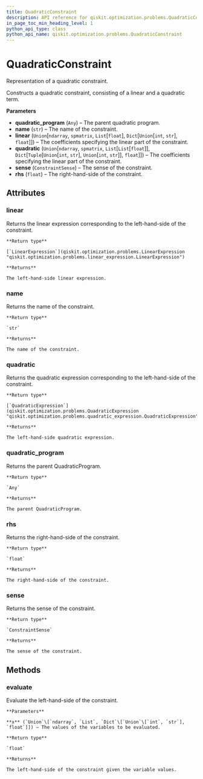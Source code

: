 ```yaml
---
title: QuadraticConstraint
description: API reference for qiskit.optimization.problems.QuadraticConstraint
in_page_toc_min_heading_level: 1
python_api_type: class
python_api_name: qiskit.optimization.problems.QuadraticConstraint
---
```


# QuadraticConstraint

<Class id="qiskit.optimization.problems.QuadraticConstraint" isDedicatedPage={true} github="https://github.com/qiskit-community/qiskit-aqua/tree/stable/0.7/qiskit/optimization/problems/quadratic_constraint.py" signature="QuadraticConstraint(quadratic_program, name, linear, quadratic, sense, rhs)" modifiers="class">
  Representation of a quadratic constraint.

  Constructs a quadratic constraint, consisting of a linear and a quadratic term.

  **Parameters**

  *   **quadratic\_program** (`Any`) – The parent quadratic program.
  *   **name** (`str`) – The name of the constraint.
  *   **linear** (`Union`\[`ndarray`, `spmatrix`, `List`\[`float`], `Dict`\[`Union`\[`int`, `str`], `float`]]) – The coefficients specifying the linear part of the constraint.
  *   **quadratic** (`Union`\[`ndarray`, `spmatrix`, `List`\[`List`\[`float`]], `Dict`\[`Tuple`\[`Union`\[`int`, `str`], `Union`\[`int`, `str`]], `float`]]) – The coefficients specifying the linear part of the constraint.
  *   **sense** (`ConstraintSense`) – The sense of the constraint.
  *   **rhs** (`float`) – The right-hand-side of the constraint.

  ## Attributes

  ### linear

  <Attribute id="qiskit.optimization.problems.QuadraticConstraint.linear" attributeTypeHint="qiskit.optimization.problems.linear_expression.LinearExpression">
    Returns the linear expression corresponding to the left-hand-side of the constraint.

    **Return type**

    [`LinearExpression`](qiskit.optimization.problems.LinearExpression "qiskit.optimization.problems.linear_expression.LinearExpression")

    **Returns**

    The left-hand-side linear expression.
  </Attribute>

  ### name

  <Attribute id="qiskit.optimization.problems.QuadraticConstraint.name" attributeTypeHint="str">
    Returns the name of the constraint.

    **Return type**

    `str`

    **Returns**

    The name of the constraint.
  </Attribute>

  ### quadratic

  <Attribute id="qiskit.optimization.problems.QuadraticConstraint.quadratic" attributeTypeHint="qiskit.optimization.problems.quadratic_expression.QuadraticExpression">
    Returns the quadratic expression corresponding to the left-hand-side of the constraint.

    **Return type**

    [`QuadraticExpression`](qiskit.optimization.problems.QuadraticExpression "qiskit.optimization.problems.quadratic_expression.QuadraticExpression")

    **Returns**

    The left-hand-side quadratic expression.
  </Attribute>

  ### quadratic\_program

  <Attribute id="qiskit.optimization.problems.QuadraticConstraint.quadratic_program" attributeTypeHint="Any">
    Returns the parent QuadraticProgram.

    **Return type**

    `Any`

    **Returns**

    The parent QuadraticProgram.
  </Attribute>

  ### rhs

  <Attribute id="qiskit.optimization.problems.QuadraticConstraint.rhs" attributeTypeHint="float">
    Returns the right-hand-side of the constraint.

    **Return type**

    `float`

    **Returns**

    The right-hand-side of the constraint.
  </Attribute>

  ### sense

  <Attribute id="qiskit.optimization.problems.QuadraticConstraint.sense" attributeTypeHint="qiskit.optimization.problems.constraint.ConstraintSense">
    Returns the sense of the constraint.

    **Return type**

    `ConstraintSense`

    **Returns**

    The sense of the constraint.
  </Attribute>

  ## Methods

  ### evaluate

  <Function id="qiskit.optimization.problems.QuadraticConstraint.evaluate" signature="QuadraticConstraint.evaluate(x)">
    Evaluate the left-hand-side of the constraint.

    **Parameters**

    **x** (`Union`\[`ndarray`, `List`, `Dict`\[`Union`\[`int`, `str`], `float`]]) – The values of the variables to be evaluated.

    **Return type**

    `float`

    **Returns**

    The left-hand-side of the constraint given the variable values.
  </Function>
</Class>

